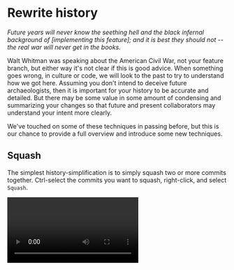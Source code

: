
# Rewrite history

*Future years will never know the seething hell and the black infernal background of [implementing this feature]; and it is best they should not -- the real war will never get in the books.*

Walt Whitman was speaking about the American Civil War, not your feature branch, but either way it's not clear if this is good advice.  When something goes wrong, in culture or code, we will look to the past to try to understand how we got here.  Assuming you don't intend to deceive future archaeologists, then it is important for your history to be accurate and detailed.  But there may be some value in some amount of condensing and summarizing your changes so that future and present collaborators may understand your intent more clearly.

We've touched on some of these techniques in passing before, but this is our chance to provide a full overview and introduce some new techniques.

## Squash

The simplest history-simplification is to simply squash two or more commits together.  Ctrl-select the commits you want to squash, right-click, and select `Squash`.

<Video mp4="time-travel/rewrite-history/squash.mp4"/>

## Rewrite

If you drag the working copy branch backwards to a point on its history, you are given the option to `Rewrite branch from here`.  When you do this, DiffPlug will:

- create a new branch called `yourbranch-pre`, which will point at `yourbranch` before drag
- add `yourbranch-pre` to tips
- move `yourbranch` backwards to wherever you dragged it

This means that you have moved your project back in time, but you can easily see all the work you have done since then.

<Video mp4="time-travel/rewrite-history/rewrite-setup.mp4"/>

You now have two options, a summary merge or a full rewrite.

### Summary merge

The summary merge keeps every single commit of your brainstorming, and supplements it with a summary of the final result.  We discussed this technique in more detail in the [merge section](/time-travel/merge).

<Video mp4="time-travel/rewrite-history/rewrite-summary-merge.mp4"/>

### Full rewrite

You can also pick and choose which commits to include or exclude, and in which order.

<Video mp4="time-travel/rewrite-history/rewrite-reorder-and-omit.mp4"/>

It is also possible to split a large commit into multiple smaller ones, or vice-versa.

<Video mp4="time-travel/rewrite-history/rewrite-split-and-combine.mp4"/>

## Durability is social

Ancient cathedrals don't stand because stone is immortal - they stand because people understand their history and choose to maintain them.  Undiscovered temples rotting in the wilderness do not rot because their stone is weak, they rot because humankind has forgotten their story.

It may be that you are the only human that will look at your work, but even a week from now you will forget what you were thinking today.  Each of us is a society unto ourselves, and [when we are tired, we are attacked by ideas we conquered long ago](https://quoteinvestigator.com/2019/02/26/tired/).

Your work has always told a story, but it was sparse and accidental.  You now have the tools to do better.

[Epilogue](/epilogue).
